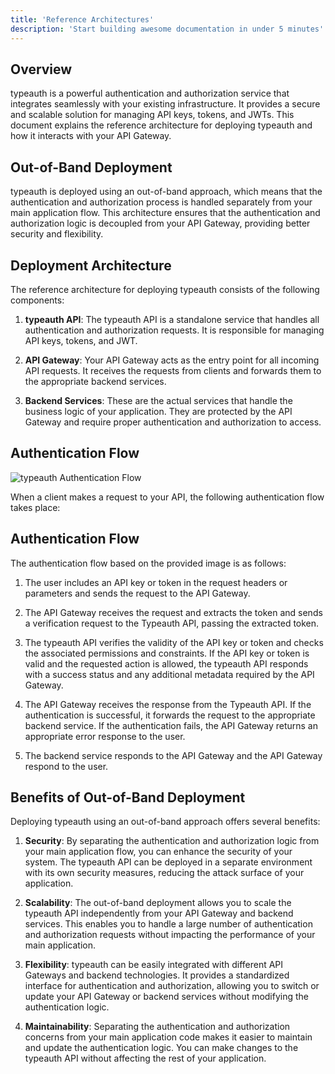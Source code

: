 ```yaml
---
title: 'Reference Architectures'
description: 'Start building awesome documentation in under 5 minutes'
---
```


## Overview

typeauth is a powerful authentication and authorization service that integrates seamlessly with your existing infrastructure. It provides a secure and scalable solution for managing API keys, tokens, and JWTs. This document explains the reference architecture for deploying typeauth and how it interacts with your API Gateway.

## Out-of-Band Deployment

typeauth is deployed using an out-of-band approach, which means that the authentication and authorization process is handled separately from your main application flow. This architecture ensures that the authentication and authorization logic is decoupled from your API Gateway, providing better security and flexibility.

## Deployment Architecture

The reference architecture for deploying typeauth consists of the following components:

1. **typeauth API**: The typeauth API is a standalone service that handles all authentication and authorization requests. It is responsible for managing API keys, tokens, and JWT.

2. **API Gateway**: Your API Gateway acts as the entry point for all incoming API requests. It receives the requests from clients and forwards them to the appropriate backend services.

3. **Backend Services**: These are the actual services that handle the business logic of your application. They are protected by the API Gateway and require proper authentication and authorization to access.

## Authentication Flow

![typeauth Authentication Flow](https://developers.userzero.io/diagram-docs.png)

When a client makes a request to your API, the following authentication flow takes place:

## Authentication Flow

The authentication flow based on the provided image is as follows:

1. The user includes an API key or token in the request headers or parameters and sends the request to the API Gateway.

2. The API Gateway receives the request and extracts the token and sends a verification request to the Typeauth API, passing the extracted token.

3. The typeauth API verifies the validity of the API key or token and checks the associated permissions and constraints. If the API key or token is valid and the requested action is allowed, the typeauth API responds with a success status and any additional metadata required by the API Gateway.

4. The API Gateway receives the response from the Typeauth API. If the authentication is successful, it forwards the request to the appropriate backend service. If the authentication fails, the API Gateway returns an appropriate error response to the user.

5. The backend service responds to the API Gateway and the API Gateway respond to the user.

## Benefits of Out-of-Band Deployment

Deploying typeauth using an out-of-band approach offers several benefits:

1. **Security**: By separating the authentication and authorization logic from your main application flow, you can enhance the security of your system. The typeauth API can be deployed in a separate environment with its own security measures, reducing the attack surface of your application.

2. **Scalability**: The out-of-band deployment allows you to scale the typeauth API independently from your API Gateway and backend services. This enables you to handle a large number of authentication and authorization requests without impacting the performance of your main application.

3. **Flexibility**: typeauth can be easily integrated with different API Gateways and backend technologies. It provides a standardized interface for authentication and authorization, allowing you to switch or update your API Gateway or backend services without modifying the authentication logic.

4. **Maintainability**: Separating the authentication and authorization concerns from your main application code makes it easier to maintain and update the authentication logic. You can make changes to the typeauth API without affecting the rest of your application.